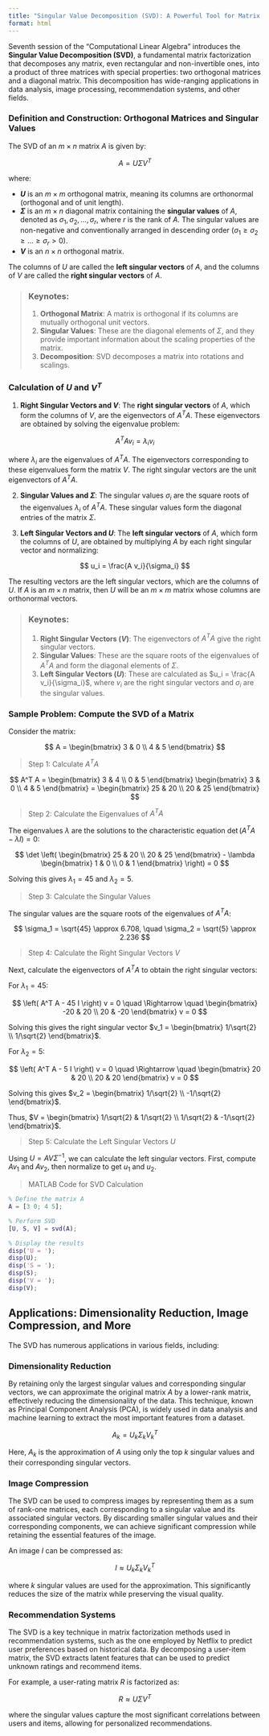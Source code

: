 ```yaml
---
title: "Singular Value Decomposition (SVD): A Powerful Tool for Matrix Analysis"
format: html
---
```



Seventh session of the "Computational Linear Algebra" introduces the **Singular Value Decomposition (SVD)**, a fundamental matrix factorization that decomposes any matrix, even rectangular and non-invertible ones, into a product of three matrices with special properties: two orthogonal matrices and a diagonal matrix. This decomposition has wide-ranging applications in data analysis, image processing, recommendation systems, and other fields.

### Definition and Construction: Orthogonal Matrices and Singular Values

The SVD of an $m \times n$ matrix $A$ is given by:

$$
A = U\Sigma V^{T}
$$

where:

- **$U$** is an $m \times m$ orthogonal matrix, meaning its columns are orthonormal (orthogonal and of unit length).
- **$\Sigma$** is an $m \times n$ diagonal matrix containing the **singular values** of $A$, denoted as $\sigma_1, \sigma_2, \dots, \sigma_r$, where $r$ is the rank of $A$. The singular values are non-negative and conventionally arranged in descending order ($\sigma_1 \geq \sigma_2 \geq \dots \geq \sigma_r > 0$).
- **$V$** is an $n \times n$ orthogonal matrix.

The columns of $U$ are called the **left singular vectors** of $A$, and the columns of $V$ are called the **right singular vectors** of $A$.

> ### Keynotes:
> 1. **Orthogonal Matrix**: A matrix is orthogonal if its columns are mutually orthogonal unit vectors.
> 2. **Singular Values**: These are the diagonal elements of $\Sigma$, and they provide important information about the scaling properties of the matrix.
> 3. **Decomposition**: SVD decomposes a matrix into rotations and scalings.

### Calculation of $U$ and $V^{T}$

1. **Right Singular Vectors and $V$**: The **right singular vectors** of $A$, which form the columns of $V$, are the eigenvectors of $A^T A$. These eigenvectors are obtained by solving the eigenvalue problem:

$$
A^T A v_i = \lambda_i v_i
$$

where $\lambda_i$ are the eigenvalues of $A^T A$. The eigenvectors corresponding to these eigenvalues form the matrix $V$. The right singular vectors are the unit eigenvectors of $A^T A$.

2. **Singular Values and $\Sigma$**: The singular values $\sigma_i$ are the square roots of the eigenvalues $\lambda_i$ of $A^T A$. These singular values form the diagonal entries of the matrix $\Sigma$.

3. **Left Singular Vectors and $U$**: The **left singular vectors** of $A$, which form the columns of $U$, are obtained by multiplying $A$ by each right singular vector and normalizing:

$$
u_i = \frac{A v_i}{\sigma_i}
$$

The resulting vectors are the left singular vectors, which are the columns of $U$. If $A$ is an $m \times n$ matrix, then $U$ will be an $m \times m$ matrix whose columns are orthonormal vectors.

> ### Keynotes:
> 1. **Right Singular Vectors ($V$)**: The eigenvectors of $A^T A$ give the right singular vectors.
> 2. **Singular Values**: These are the square roots of the eigenvalues of $A^T A$ and form the diagonal elements of $\Sigma$.
> 3. **Left Singular Vectors ($U$)**: These are calculated as $u_i = \frac{A v_i}{\sigma_i}$, where $v_i$ are the right singular vectors and $\sigma_i$ are the singular values.

### Sample Problem: Compute the SVD of a Matrix

Consider the matrix:

$$
A = \begin{bmatrix} 3 & 0 \\ 4 & 5 \end{bmatrix}
$$

> Step 1: Calculate $A^T A$

$$
A^T A = \begin{bmatrix} 3 & 4 \\ 0 & 5 \end{bmatrix} \begin{bmatrix} 3 & 0 \\ 4 & 5 \end{bmatrix} = \begin{bmatrix} 25 & 20 \\ 20 & 25 \end{bmatrix}
$$

> Step 2: Calculate the Eigenvalues of $A^T A$

The eigenvalues $\lambda$ are the solutions to the characteristic equation $\det(A^T A - \lambda I) = 0$:

$$
\det \left( \begin{bmatrix} 25 & 20 \\ 20 & 25 \end{bmatrix} - \lambda \begin{bmatrix} 1 & 0 \\ 0 & 1 \end{bmatrix} \right) = 0
$$

Solving this gives $\lambda_1 = 45$ and $\lambda_2 = 5$.

> Step 3: Calculate the Singular Values

The singular values are the square roots of the eigenvalues of $A^T A$:

$$
\sigma_1 = \sqrt{45} \approx 6.708, \quad \sigma_2 = \sqrt{5} \approx 2.236
$$

> Step 4: Calculate the Right Singular Vectors $V$

Next, calculate the eigenvectors of $A^T A$ to obtain the right singular vectors:

For $\lambda_1 = 45$:

$$
\left( A^T A - 45 I \right) v = 0 \quad \Rightarrow \quad \begin{bmatrix} -20 & 20 \\ 20 & -20 \end{bmatrix} v = 0
$$

Solving this gives the right singular vector $v_1 = \begin{bmatrix} 1/\sqrt{2} \\ 1/\sqrt{2} \end{bmatrix}$.

For $\lambda_2 = 5$:

$$
\left( A^T A - 5 I \right) v = 0 \quad \Rightarrow \quad \begin{bmatrix} 20 & 20 \\ 20 & 20 \end{bmatrix} v = 0
$$

Solving this gives $v_2 = \begin{bmatrix} 1/\sqrt{2} \\ -1/\sqrt{2} \end{bmatrix}$.

Thus, $V = \begin{bmatrix} 1/\sqrt{2} & 1/\sqrt{2} \\ 1/\sqrt{2} & -1/\sqrt{2} \end{bmatrix}$.

> Step 5: Calculate the Left Singular Vectors $U$

Using $U = A V \Sigma^{-1}$, we can calculate the left singular vectors. First, compute $A v_1$ and $A v_2$, then normalize to get $u_1$ and $u_2$.

> MATLAB Code for SVD Calculation

```matlab
% Define the matrix A
A = [3 0; 4 5];

% Perform SVD
[U, S, V] = svd(A);

% Display the results
disp('U = ');
disp(U);
disp('S = ');
disp(S);
disp('V = ');
disp(V);
```

## Applications: Dimensionality Reduction, Image Compression, and More

The SVD has numerous applications in various fields, including:

### Dimensionality Reduction
By retaining only the largest singular values and corresponding singular vectors, we can approximate the original matrix $A$ by a lower-rank matrix, effectively reducing the dimensionality of the data. This technique, known as Principal Component Analysis (PCA), is widely used in data analysis and machine learning to extract the most important features from a dataset.

$$
A_k = U_k \Sigma_k V_k^T
$$

Here, $A_k$ is the approximation of $A$ using only the top $k$ singular values and their corresponding singular vectors.

### Image Compression
The SVD can be used to compress images by representing them as a sum of rank-one matrices, each corresponding to a singular value and its associated singular vectors. By discarding smaller singular values and their corresponding components, we can achieve significant compression while retaining the essential features of the image. 

An image $I$ can be compressed as:

$$
I \approx U_k \Sigma_k V_k^T
$$

where $k$ singular values are used for the approximation. This significantly reduces the size of the matrix while preserving the visual quality.

### Recommendation Systems
The SVD is a key technique in matrix factorization methods used in recommendation systems, such as the one employed by Netflix to predict user preferences based on historical data. By decomposing a user-item matrix, the SVD extracts latent features that can be used to predict unknown ratings and recommend items.

For example, a user-rating matrix $R$ is factorized as:

$$
R \approx U \Sigma V^T
$$

where the singular values capture the most significant correlations between users and items, allowing for personalized recommendations.

